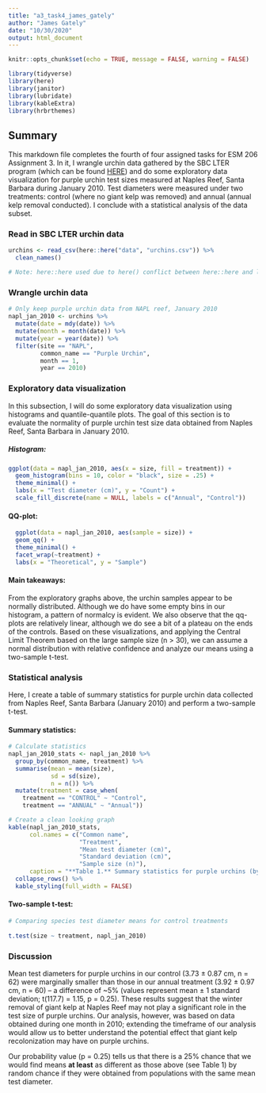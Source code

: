 ```yaml
---
title: "a3_task4_james_gately"
author: "James Gately"
date: "10/30/2020"
output: html_document
---
```


```r
knitr::opts_chunk$set(echo = TRUE, message = FALSE, warning = FALSE)

library(tidyverse)
library(here)
library(janitor)
library(lubridate)
library(kableExtra)
library(hrbrthemes)

```

## Summary

This markdown file completes the fourth of four assigned tasks for ESM 206 Assignment 3. In it, I wrangle urchin data gathered by the SBC LTER program (which can be found [HERE](https://sbclter.msi.ucsb.edu/data/catalog/package/?package=knb-lter-sbc.26)) and do some exploratory data visualization for purple urchin test sizes measured at Naples Reef, Santa Barbara during January 2010. Test diameters were measured under two treatments: control (where no giant kelp was removed) and annual (annual kelp removal conducted). I conclude with a statistical analysis of the data subset.

### Read in SBC LTER urchin data
```r

urchins <- read_csv(here::here("data", "urchins.csv")) %>% 
  clean_names()

# Note: here::here used due to here() conflict between here::here and lubridate::here

```

### Wrangle urchin data
```r

# Only keep purple urchin data from NAPL reef, January 2010
napl_jan_2010 <- urchins %>% 
  mutate(date = mdy(date)) %>% 
  mutate(month = month(date)) %>% 
  mutate(year = year(date)) %>% 
  filter(site == "NAPL",
         common_name == "Purple Urchin",
         month == 1,
         year == 2010)

```

### Exploratory data visualization

In this subsection, I will do some exploratory data visualization using histograms and quantile-quantile plots. The goal of this section is to evaluate the normality of purple urchin test size data obtained from Naples Reef, Santa Barbara in January 2010.

##### Histogram:
```r

ggplot(data = napl_jan_2010, aes(x = size, fill = treatment)) +
  geom_histogram(bins = 10, color = "black", size = .25) +
  theme_minimal() +
  labs(x = "Test diameter (cm)", y = "Count") +
  scale_fill_discrete(name = NULL, labels = c("Annual", "Control"))

```

#### QQ-plot:
```r

  ggplot(data = napl_jan_2010, aes(sample = size)) +
  geom_qq() +
  theme_minimal() +
  facet_wrap(~treatment) +
  labs(x = "Theoretical", y = "Sample")

```

#### Main takeaways:

From the exploratory graphs above, the urchin samples appear to be normally distributed. Although we do have some empty bins in our histogram, a pattern of normalcy is evident. We also observe that the qq-plots are relatively linear, although we do see a bit of a plateau on the ends of the controls. Based on these visualizations, and applying the Central Limit Theorem based on the large sample size (n > 30), we can assume a normal distribution with relative confidence and analyze our means using a two-sample t-test.

### Statistical analysis

Here, I create a table of summary statistics for purple urchin data collected from Naples Reef, Santa Barbara (January 2010) and perform a two-sample t-test.

#### Summary statistics:
```r

# Calculate statistics
napl_jan_2010_stats <- napl_jan_2010 %>% 
  group_by(common_name, treatment) %>% 
  summarise(mean = mean(size), 
            sd = sd(size), 
            n = n()) %>% 
  mutate(treatment = case_when(
    treatment == "CONTROL" ~ "Control",
    treatment == "ANNUAL" ~ "Annual"))

# Create a clean looking graph
kable(napl_jan_2010_stats, 
      col.names = c("Common name",
                    "Treatment",
                    "Mean test diameter (cm)", 
                    "Standard deviation (cm)", 
                    "Sample size (n)"),
      caption = "**Table 1.** Summary statistics for purple urchins (by treatment) sampled at Naples Reef, Santa Barbara (January 2010). ") %>%
  collapse_rows() %>% 
  kable_styling(full_width = FALSE)

```

#### Two-sample t-test:
```r

# Comparing species test diameter means for control treatments
  
t.test(size ~ treatment, napl_jan_2010)

```

### Discussion

Mean test diameters for purple urchins in our control (3.73 $\pm$ 0.87 cm, n = 62) were marginally smaller than those in our annual treatment (3.92 $\pm$ 0.97 cm, n = 60) -- a difference of ~5% (values represent mean $\pm$ 1 standard deviation; t(117.7) = 1.15, p = 0.25). These results suggest that the winter removal of giant kelp at Naples Reef may not play a significant role in the test size of purple urchins. Our analysis, however, was based on data obtained during one month in 2010; extending the timeframe of our analysis would allow us to better understand the potential effect that giant kelp recolonization may have on purple urchins.

Our probability value (p = 0.25) tells us that there is a 25% chance that we would find means **at least** as different as those above (see Table 1) by random chance if they were obtained from populations with the same mean test diameter.